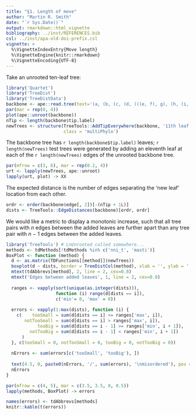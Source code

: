 ```yaml
---
title: "§1. Length of move"
author: "Martin R. Smith"
date: "`r Sys.Date()`"
output: rmarkdown::html_vignette
bibliography: ../inst/REFERENCES.bib
csl: ../inst/apa-old-doi-prefix.csl
vignette: >
  %\VignetteIndexEntry{Move length}
  %\VignetteEngine{knitr::rmarkdown}
  %\VignetteEncoding{UTF-8}
---
```


Take an unrooted ten-leaf tree:
```R
library('Quartet')
library('TreeDist')
library('TreeDistData')
backbone <- ape::read.tree(text='(a, (b, (c, (d, (((e, f), g), (h, (i, j)))))));')
par(mar = rep(0, 4))
plot(ape::unroot(backbone))
nTip <- length(backbone$tip.label)
newTrees <- structure(TreeTools::AddTipEverywhere(backbone, '11th leaf'),
                      class = 'multiPhylo')
```

The backbone tree has `r length(backbone$tip.label)` leaves;
`r length(newTrees)` test trees were generated by adding an eleventh leaf at
each of the `r length(newTrees)` edges of the unrooted backbone tree.

```r
par(mfrow = c(3, 6), mar = rep(0.2, 4))
urt <- lapply(newTrees, ape::unroot)
lapply(urt, plot) -> XX
```

The expected distance is the number of edges separating the 'new leaf'
location from each other.

```r
ordr <- order(backbone$edge[, 2])[-(nTip + 1L)]
dists <- TreeTools::EdgeDistances(backbone)[ordr, ordr]
```

We would like a metric to display a monotonic increase, such that all tree pairs
with _n_ edges between the added leaves are further apart than any tree pair
with _n_ &minus; 1 edges between the added leaves.

```r
library('TreeTools') # LnUnrooted called somewhere...
methods <- tdMethods[!tdMethods %in% c('nni_t', 'masti')]
BoxPlot <- function (method) {
  d <- as.matrix(TDFunctions[[method]](newTrees))
  boxplot(d ~ dists, border = TreeDistCol(method), xlab = '', ylab = '')
  mtext(tdAbbrevs[method], 2, line = 2, cex=0.8)
  mtext('Edges between added leaves', 1, line = 2, cex=0.8)
  
  ranges <- vapply(sort(unique(as.integer(dists))),
                   function (i) range(d[dists == i]),
                   c('min'= 0, 'max' = 0))
  
  errors <- vapply(1:max(dists), function (i) {
    c(    tooSmall = sum(d[dists == i] <= ranges['max', i]),
       notTooSmall = sum(d[dists == i] > ranges['max', i]),
            tooBig = sum(d[dists == i - 1] >= ranges['min', i + 1]),
         notTooBig = sum(d[dists == i - 1] < ranges['min', i + 1])
      )
  }, c(tooSmall = 0, notTooSmall = 0, tooBig = 0, notTooBig = 0))
  
  nErrors <- sum(errors[c('tooSmall', 'tooBig'), ])
  
  text(4.5, 0, paste0(nErrors, '/', sum(errors), '\nmisordered'), pos = 3)
  nErrors
}

par(mfrow = c(4, 5), mar = c(3.5, 3.5, 0, 0.5))
lapply(methods, BoxPlot) -> errors
```

```r
names(errors) <- tdAbbrevs[methods]
knitr::kable(t(errors))
```
